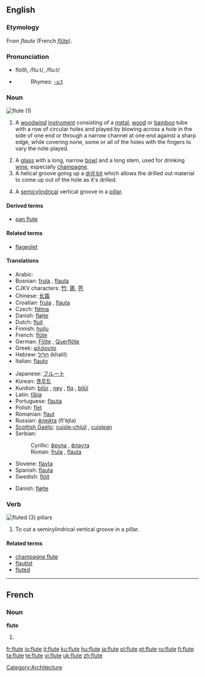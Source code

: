 {{see|flûte}}
{{wikipedia}}
==English==
===Etymology===
From {{OF.}} ''flaute'' (French ''[[flûte]]'').

===Pronunciation===
*floo͞t, /fluːt/, /flu:t/
*{{audio|en-us-flute.ogg|Audio (US)}}
*:Rhymes: [[Rhymes:English:-uːt|-uːt]]

===Noun===
[[Image:Western_concert_flute.jpg|thumb|flute (1)]]
{{en-noun}}

# {{context|musical instruments}} A [[woodwind]] [[instrument]] consisting of a [[metal]], [[wood]] or [[bamboo]] tube with a row of circular holes and played by blowing across a hole in the side of one end or through a narrow channel at one end against a sharp edge, while covering none, some or all of the holes with the fingers to vary the note played.
# A [[glass]] with a long, narrow [[bowl]] and a long stem, used for drinking [[wine]], especially [[champagne]]. <!--Note: "bowl" is the correct term to use here - confirmed at http://66.102.9.104/search?q=cache:N9GMnphl-vcJ:www.daacs.org/aboutDatabase/pdf/cataloging/Glass.pdf+%22parts+of+a+glass%22+stem&hl=en -->
# A helical groove going up a [[drill bit]] which allows the drilled out material to come up out of the hole as it's drilled.
# {{architecture}} A [[semicylindrical]] vertical groove in a [[pillar]].

====Derived terms====
* [[pan flute]]

====Related terms====
*[[flageolet]]

====Translations====
{{trans-top|woodwind instrument}}
*Arabic: {{ARchar|[[ناي|نّاي]]}}
*Bosnian: [[frula]] {{f}}, [[flauta]] {{f}}
*CJKV characters: [[竹]]; [[篪]], [[竾]]
*Chinese: [[长笛]]
*Croatian: [[frula]] {{f}}, [[flauta]] {{f}}
* Czech: [[flétna]] {{f}}
*Danish: [[fløjte]] {{c}}
*Dutch: [[fluit]]
*Finnish: [[huilu]]
*French: [[flûte]] {{f}}
*German: [[Flöte]] {{f}}, [[Querflöte]] {{f}}
*Greek: [[φλάουτο]]
*Hebrew: [[חליל| חָלִיל]] (khalil) {{m}}
*Italian: [[flauto]] {{m}}
{{trans-mid}}
*Japanese: [[フルート]]
*Korean: [[플루트]]
*Kurdish: [[bilûr]] {{f}}, [[ney]] {{f}}, [[fîq]] {{f}}, [[bilûl]] {{f}}
*Latin: [[tibia|tībia]] {{f}}
*Portuguese: [[flauta]] {{f}}
*Polish: [[flet]] {{m}}
*Romanian: [[flaut]] {{n}}
*Russian: [[флейта]] (fl'éjta) {{f}}
*[[Scottish Gaelic]]: [[cuisle-chiùil]] {{f}}, [[cuislean]] {{m}}
*Serbian:
*:Cyrillic: [[фрула]] {{f}}, [[флаута]] {{f}}
*:Roman: [[frula]] {{f}}, [[flauta]] {{f}}
*Slovene: [[flavta]] {{f}}
*Spanish: [[flauta]] {{f}}
*Swedish: [[flöjt]]
{{trans-bottom}}

{{trans-top|glass}}
*Danish: [[fløjte]] {{c}}
{{trans-mid}}
{{trans-bottom}}

===Verb===
[[Image:Cincinnati-life-insurance-building-detail.jpg|thumb|fluted (3) [[pillar]]s]]
{{en-verb|flutes|fluting|fluted}}

# To cut a semicylindrical vertical groove in a pillar.

====Related terms====
*[[champagne flute]]
*[[flautist]]
*[[fluted]] {{pos_a}}

----

==French==

===Noun===
'''flute'''

# {{alternative spelling of|flûte}}

[[Category:Architecture]]

[[fr:flute]]
[[io:flute]]
[[it:flute]]
[[ku:flute]]
[[hu:flute]]
[[ja:flute]]
[[pl:flute]]
[[pt:flute]]
[[ru:flute]]
[[fi:flute]]
[[ta:flute]]
[[te:flute]]
[[vi:flute]]
[[uk:flute]]
[[zh:flute]]